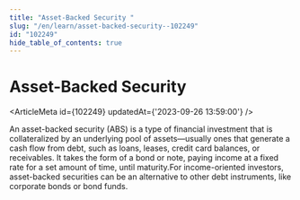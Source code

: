 ```yaml
---
title: "Asset-Backed Security "
slug: "/en/learn/asset-backed-security--102249"
id: "102249"
hide_table_of_contents: true
---
```



# Asset-Backed Security 

<ArticleMeta id={102249} updatedAt={'2023-09-26 13:59:00'} />
<div className='border-solid border-b border-t-0 my-4 border-[var(--ifm-color-gray-300)]' />

An asset-backed security (ABS) is a type of financial investment that is collateralized by an underlying pool of assets—usually ones that generate a cash flow from debt, such as loans, leases, credit card balances, or receivables. It takes the form of a bond or note, paying income at a fixed rate for a set amount of time, until maturity.For income-oriented investors, asset-backed securities can be an alternative to other debt instruments, like corporate bonds or bond funds.
